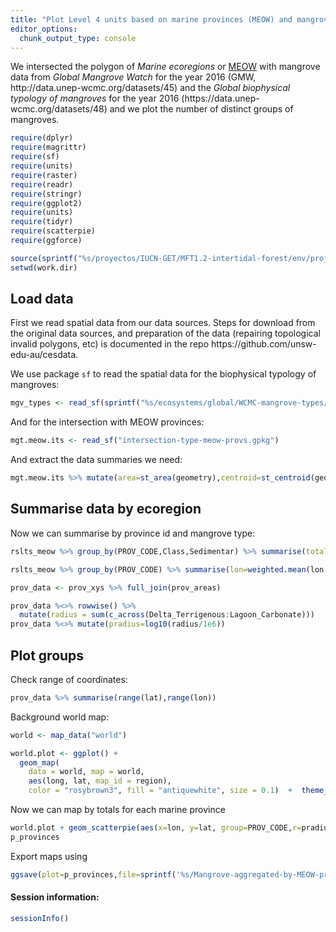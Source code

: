 ```yaml
---
title: "Plot Level 4 units based on marine provinces (MEOW) and mangrove biophysical type data"
editor_options: 
  chunk_output_type: console
---
```



We intersected the polygon of _Marine ecoregions_ or [MEOW](https://www.worldwildlife.org/publications/marine-ecoregions-of-the-world-a-bioregionalization-of-coastal-and-shelf-areas) with mangrove data from _Global Mangrove Watch_ for the year 2016 (GMW, http://data.unep-wcmc.org/datasets/45) and the _Global biophysical typology of mangroves_ for the year 2016 (https://data.unep-wcmc.org/datasets/48) and we plot the number of distinct groups of mangroves.


```r
require(dplyr)
require(magrittr)
require(sf)
require(units)
require(raster)
require(readr)
require(stringr)
require(ggplot2)
require(units)
require(tidyr)
require(scatterpie)
require(ggforce)

source(sprintf("%s/proyectos/IUCN-GET/MFT1.2-intertidal-forest/env/project-env.R",Sys.getenv("HOME")))
setwd(work.dir)
```

## Load data

First we read spatial data from our data sources. Steps for download from the original data sources, and preparation of the data (repairing topological invalid polygons, etc) is documented in the repo https://github.com/unsw-edu-au/cesdata.

We use package `sf` to read the spatial data for the biophysical typology of mangroves:

```r

mgv_types <- read_sf(sprintf("%s/ecosystems/global/WCMC-mangrove-types/TNC-BioPhys-Mangrove-valid-output/Mangrove_Typology_v2_2_2016_valid.gpkg",gis.data))

```

And for the intersection with MEOW provinces:

```r
mgt.meow.its <- read_sf("intersection-type-meow-provs.gpkg")
```


And extract the data summaries we need:

```r

mgt.meow.its %>% mutate(area=st_area(geometry),centroid=st_centroid(geometry)) %>% st_drop_geometry  %>% transmute(ID,PROV_CODE,ECO_CODE, Class, Sedimentar,area,lon=st_coordinates(centroid)[,1],lat=st_coordinates(centroid)[,2]) -> rslts_meow

```

## Summarise data by ecoregion

Now we can summarise by province id and mangrove type:

```r

rslts_meow %>% group_by(PROV_CODE,Class,Sedimentar) %>% summarise(total=sum(area) %>% drop_units) %>% pivot_wider(id=c(PROV_CODE), names_from=c(Class,Sedimentar), values_from=total) %>% replace(is.na(.), 0) -> prov_areas

rslts_meow %>% group_by(PROV_CODE) %>% summarise(lon=weighted.mean(lon,drop_units(area)), lat=weighted.mean(lat,drop_units(area))) -> prov_xys

prov_data <- prov_xys %>% full_join(prov_areas)

prov_data %<>% rowwise() %>%
  mutate(radius = sum(c_across(Delta_Terrigenous:Lagoon_Carbonate)))
prov_data %<>% mutate(pradius=log10(radius/1e6))

```


## Plot groups

Check range of coordinates:

```r
prov_data %>% summarise(range(lat),range(lon))
```

Background world map:

```r

world <- map_data("world")

world.plot <- ggplot() +
  geom_map(
    data = world, map = world,
    aes(long, lat, map_id = region),
    color = "rosybrown3", fill = "antiquewhite", size = 0.1)  +  theme_void() + coord_fixed(xlim = c(-180, 180), ylim = c(-40, 40))

```

Now we can map by totals for each marine province

```r
world.plot + geom_scatterpie(aes(x=lon, y=lat, group=PROV_CODE,r=pradius), data=prov_data, cols=colnames(prov_data)[4:9],color=NA) + labs(title=sprintf("Mangrove aggregated by Marine Provinces: %s distinct units", nrow(prov_data)),caption="Locations: centroid of unit; Size: proportional to log(Area km²)",fill = "Biophysical types") + theme(legend.position = "top",legend.key.size = unit(0.1, "cm")) -> p_provinces # +  geom_scatterpie_legend(prov_data$pradius, x=-140, y=-30,n=3)
p_provinces
```

Export maps using

```r

ggsave(plot=p_provinces,file=sprintf('%s/Mangrove-aggregated-by-MEOW-provinces.pdf',work.dir),width=200,height=80,units="mm",device=pdf)
```



#### Session information:

```r
sessionInfo()

```
